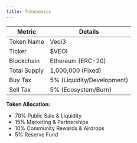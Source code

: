 ```yaml
---
title: Tokenomics
---
```


| Metric       | Details                     |  
|------------------|--------------------------------|  
| Token Name   | Veoi3                          |  
| Ticker       | $VEOI                          |  
| Blockchain   | Ethereum (ERC-20)              |  
| Total Supply | 1,000,000 (Fixed)              |  
| Buy Tax      | 5% (Liquidity/Development)     |  
| Sell Tax     | 5% (Ecosystem/Burn)            |  

**Token Allocation:**  
- 70% Public Sale & Liquidity  
- 15% Marketing & Partnerships  
- 10% Community Rewards & Airdrops  
- 5% Reserve Fund 